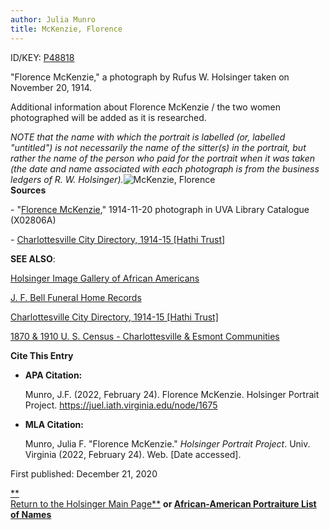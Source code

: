 ```yaml
---
author: Julia Munro
title: McKenzie, Florence
---
```

ID/KEY: [P48818](http://juel.iath.virginia.edu/public_person?person=48818 "P48818")

"Florence McKenzie," a photograph by Rufus W. Holsinger taken on November 20, 1914.

Additional information about Florence McKenzie / the two women photographed will be added as it is researched.

_NOTE that the name with which the portrait is labelled (or, labelled "untitled") is not necessarily the name of the sitter(s) in the portrait, but rather the name of the person who paid for the portrait when it was taken (the date and name associated with each photograph is from the business ledgers of R. W. Holsinger)._![McKenzie, Florence](https://iiif.lib.virginia.edu/iiif/uva-lib:1042776/full/778,561/0/default.jpg "McKenzie, Florence")  
**Sources**

\- "[Florence McKenzie](https://search.lib.virginia.edu/catalog/uva-lib:1042776#?c=0&m=0&s=0&cv=0&xywh=-39%2C-103%2C4490%2C3328 "McKenzie, Florence")," 1914-11-20 photograph in UVA Library Catalogue (X02806A) 

\- [Charlottesville City Directory, 1914-15 \[Hathi Trust\]](https://catalog.hathitrust.org/Record/101954103)

**SEE ALSO**:

[Holsinger Image Gallery of African Americans](http://rwholsingerphotos.org/images.php "Holsinger Image Gallery of African Americans")

[J. F. Bell Funeral Home Records](http://www2.vcdh.virginia.edu/afam/raceandplace/perl_scripts/funeral_search.html "J. F. Bell Funeral Home Database")

[Charlottesville City Directory, 1914-15 \[Hathi Trust\]](https://catalog.hathitrust.org/Record/101954103 "Charlottesville City Directory, 1914-15") 

[1870 & 1910 U. S. Census - Charlottesville & Esmont Communities](http://www2.vcdh.virginia.edu/afam/raceandplace/census/search_both.html "1870 & 1910 U. S. Census: Charlottesville and Esmont Communities")

**Cite This Entry**

*   **APA Citation:**
    
    Munro, J.F. (2022, February 24). Florence McKenzie. Holsinger Portrait Project. https://juel.iath.virginia.edu/node/1675
    
*   **MLA Citation:**
    
    Munro, Julia F. "Florence McKenzie." _Holsinger Portrait Project_. Univ. Virginia (2022, February 24). Web. \[Date accessed\].
    

  
First published: December 21, 2020     

[**  
Return to the Holsinger Main Page**](http://juel.iath.virginia.edu/node/980) **or [African-American Portraiture List of Names](http://juel.iath.virginia.edu/node/996)**